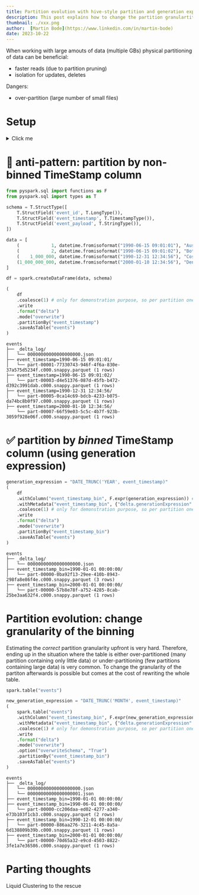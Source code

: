 ```yaml
---
title: Partition evolution with hive-style partition and generation expression
description: This post explains how to change the partition granulartity for Delta tables making use of *generated* partition columns (esspecially for `DateType` and `TimestampType` partition columns)
thumbnail: ./xxx.png
author:  [Martin Bode](https://www.linkedin.com/in/martin-bode)
date: 2023-10-22
---
```


When working with large amouts of data (multiple GBs) physical partitioning of data can be beneficial:
- faster reads (due to partition pruning)
- isolation for updates, deletes

Dangers:
- over-partition (large number of small files)

# Setup
<details>
  <summary>Click me</summary>
  TODO
</details>

# 🛑 anti-pattern: partition by non-binned TimeStamp column
```python
from pyspark.sql import functions as F
from pyspark.sql import types as T

schema = T.StructType([
    T.StructField('event_id', T.LongType()),
    T.StructField('event_timestamp', T.TimestampType()),
    T.StructField('event_payload', T.StringType()),
])

data = [
    (            1, datetime.fromisoformat("1990-06-15 09:01:01"), "Australia"),
    (            2, datetime.fromisoformat("1990-06-15 09:01:02"), "Botswana"),
    (    1_000_000, datetime.fromisoformat("1990-12-31 12:34:56"), "Costa Rica"),
    (1_000_000_000, datetime.fromisoformat("2000-01-10 12:34:56"), "Denmark"),
]

df = spark.createDataFrame(data, schema)
```

```python
(
    df
    .coalesce(1) # only for demonstration purpose, so per partition one file is written
    .write
    .format("delta")
    .mode("overwrite")
    .partitionBy("event_timestamp")
    .saveAsTable("events")
)
```

```
events
├── _delta_log/
│   └── 00000000000000000000.json
├── event_timestamp=1990-06-15 09:01:01/
│   └── part-00001-77330743-946f-4f6a-830e-37a575d5234f.c000.snappy.parquet (1 rows)
├── event_timestamp=1990-06-15 09:01:02/
│   └── part-00003-d4e51376-087d-45fb-b472-d392c3991dab.c000.snappy.parquet (1 rows)
├── event_timestamp=1990-12-31 12:34:56/
│   └── part-00005-0ca14c69-bdcb-4233-b075-da74bc8b0f97.c000.snappy.parquet (1 rows)
├── event_timestamp=2000-01-10 12:34:56/
    └── part-00007-66f59e03-5c5c-4b7f-923b-3059f928e06f.c000.snappy.parquet (1 rows)
```

# ✅ partition by *binned* TimeStamp column (using generation expression)

```python
generation_expression = "DATE_TRUNC('YEAR', event_timestamp)"
(
    df
    .withColumn("event_timestamp_bin", F.expr(generation_expression)) # generated a new column that contains the desired timestamp granularity
    .withMetadata("event_timestamp_bin", {"delta.generationExpression": generation_expression}) # this will tell Delta that this is a generated column
    .coalesce(1) # only for demonstration purpose, so per partition one file is written  
    .write
    .format("delta")
    .mode("overwrite")
    .partitionBy("event_timestamp_bin")
    .saveAsTable("events")
)
```

```
events
├── _delta_log/
│   └── 00000000000000000000.json
├── event_timestamp_bin=1990-01-01 00:00:00/
│   └── part-00000-0ba92f13-29ee-410b-8943-298fa8e86f4e.c000.snappy.parquet (3 rows)
├── event_timestamp_bin=2000-01-01 00:00:00/
│   └── part-00000-57b8e78f-a752-4285-8cab-25be3aa632f4.c000.snappy.parquet (1 rows)
```

# Partition evolution: change granularity of the binning
Estimating the *correct* partition granularity upfront is very hard. Therefore, ending up in the situation where the table is either over-partitioned (many partition containing only little data) or under-partitioning (few partitions containing large data) is very common.
To change the granularity of the partiton afterwards is possible but comes at the cost of rewriting the whole table.

```python
spark.table("events")

new_generation_expression = "DATE_TRUNC('MONTH', event_timestamp)"
(
    spark.table("events")
    .withColumn("event_timestamp_bin", F.expr(new_generation_expression))
    .withMetadata("event_timestamp_bin", {"delta.generationExpression": new_generation_expression})
    .coalesce(1) # only for demonstration purpose, so per partition one file is written
    .write
    .format("delta")
    .mode("overwrite")
    .option("overwriteSchema", "True")
    .partitionBy("event_timestamp_bin")
    .saveAsTable("events")
)
```

```
events
├── _delta_log/
│   └── 00000000000000000000.json
│   └── 00000000000000000001.json
├── event_timestamp_bin=1990-01-01 00:00:00/
├── event_timestamp_bin=1990-06-01 00:00:00/
│   └── part-00000-cc206daa-ed02-4277-a340-e73b103f1cb3.c000.snappy.parquet (2 rows)
├── event_timestamp_bin=1990-12-01 00:00:00/
│   └── part-00000-886aa276-3211-4c45-8a5a-6d138809b39b.c000.snappy.parquet (1 rows)
├── event_timestamp_bin=2000-01-01 00:00:00/
│   └── part-00000-70d65a32-e9cd-4503-8822-3fe1a7e36586.c000.snappy.parquet (1 rows)
```

# Parting thoughts
Liquid Clustering to the rescue
